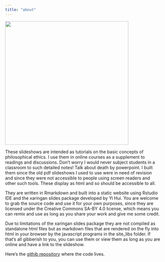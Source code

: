 ```yaml
---
title: "about"
---
```



![](img/002.jpg){width=400px}

These slideshows are intended as tutorials on the basic concepts of philosophical ethics. I use them in online courses as a supplement to readings and discussions. Don't worry I would never subject students in a classroom to such detailed notes! Talk about death by powerpoint. I built them since the old pdf slideshows I used to use were in need of revision and since they were not accessible to people using screen readers and other such tools. These display as html and so should be accessible to all.

They are written in Rmarkdown and built into a static website using Rstudio IDE and the xaringan slides package developed by Yi Hui. You are welcome to grab the source code and use it for your own purposes, since they are licensed under the Creative Commons SA-BY 4.0 license, which means you can remix and use as long as you share your work and give me some credit. 

Due to limitations of the xaringan slides package they are not compiled as standalone html files but as markdown files that are rendered on the fly into html in your browser by the javascript programs in the site_libs folder. If that's all gibberish to you, you can use them or view them as long as you are online and have a link to the slideshow.

Here's the [githib repository](https://github.com/gwmatthews/ethics-slideshows) where the code lives.